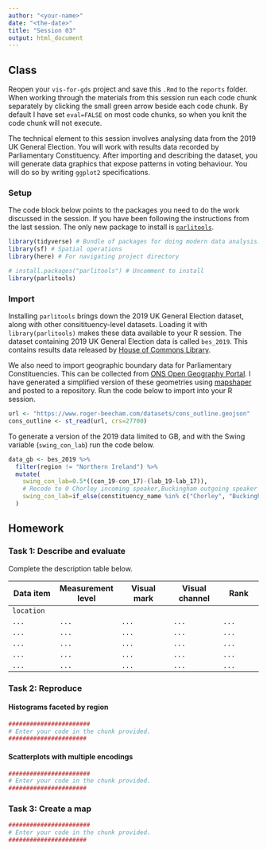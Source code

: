 ```yaml
---
author: "<your-name>"
date: "<the-date>"
title: "Session 03"
output: html_document
---
```


## Class

Reopen your `vis-for-gds` project and save this `.Rmd` to the `reports` folder. When working through the materials from this session run each code chunk separately by clicking the small green arrow beside each code chunk. By default I have set `eval=FALSE` on most code chunks, so when you knit the code chunk will not execute.

The technical element to this session involves analysing data from the 2019 UK General Election. You will work with results data recorded by Parliamentary Constituency. After importing and describing the dataset, you will generate data graphics that expose patterns in voting behaviour. You will do so by writing `ggplot2` specifications.


### Setup

The code block below points to the packages you need to do the work discussed in the session. If you have been following the instructions from  the last session. The only new package to install is [`parlitools`](https://cran.r-project.org/web/packages/parlitools/index.html). 
```r
library(tidyverse) # Bundle of packages for doing modern data analysis.
library(sf) # Spatial operations
library(here) # For navigating project directory

# install.packages("parlitools") # Uncomment to install
library(parlitools)
``` 

### Import

Installing `parlitools` brings down the 2019 UK General Election dataset, along with other consitituency-level datasets. Loading it with `library(parlitools)` makes these data available to your R session. The dataset containing 2019 UK General Election data is called `bes_2019`. This contains results data released by [House of Commons Library](https://commonslibrary.parliament.uk/research-briefings/cbp-8749/). 

We also need to import geographic boundary data for Parliamentary Constituencies. This can be collected from [ONS Open Geography Portal](https://geoportal.statistics.gov.uk/). I have generated a simplified version of these geometries using [mapshaper](https://github.com/mbloch/mapshaper) and posted to a repository. Run the code below to import into your R session.

```r
url <- "https://www.roger-beecham.com/datasets/cons_outline.geojson"
cons_outline <- st_read(url, crs=27700) 
```

To generate a version of the 2019 data limited to GB, and with the Swing variable (`swing_con_lab`) run the code below.

```r
data_gb <- bes_2019 %>%
  filter(region != "Northern Ireland") %>% 
  mutate(
    swing_con_lab=0.5*((con_19-con_17)-(lab_19-lab_17)),
    # Recode to 0 Chorley incoming speaker,Buckingham outgoing speaker --  uncontested seat.
    swing_con_lab=if_else(constituency_name %in% c("Chorley", "Buckingham"),0,swing_con_lab)
  ) 
```

## Homework

### Task 1: Describe and evaluate

Complete the description table below.

| Data item      | Measurement level | Visual mark      | Visual channel  | Rank         |
|----------------|-------------------|------------------|-----------------|--------------|
| `location`     | <enter here>      |  <enter here>    | <enter here>    | <enter here> |
| `...`          |`...`              |  `...`           | `...`           | `...`        |
| `...`          |`...`              |  `...`           | `...`           | `...`        |
| `...`          |`...`              |  `...`           | `...`           | `...`        |
| `...`          |`...`              |  `...`           | `...`           | `...`        |
| `...`          |`...`              |  `...`           | `...`           | `...`        |


### Task 2: Reproduce


#### Histograms faceted by region


```r
#######################
# Enter your code in the chunk provided.
######################
```


#### Scatterplots with multiple encodings


```r
#######################
# Enter your code in the chunk provided.
######################
```


### Task 3: Create a map


```r
#######################
# Enter your code in the chunk provided.
######################
```
